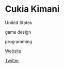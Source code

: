 # Cukia Kimani

<Location>

United States

</Location>

<Skills>

game design

programming

</Skills>

<Personal>

[Website](http://cukiamakesgames.com)

[Twitter](https://twitter.com/cukiakimani)

</Personal>


